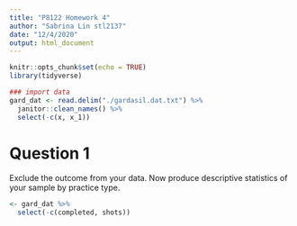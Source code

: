 ```yaml
---
title: "P8122 Homework 4"
author: "Sabrina Lin stl2137"
date: "12/4/2020"
output: html_document
---
```


```r
knitr::opts_chunk$set(echo = TRUE)
library(tidyverse)
```

```r
### import data
gard_dat <- read.delim("./gardasil.dat.txt") %>% 
  janitor::clean_names() %>% 
  select(-c(x, x_1)) 
```

# Question 1
Exclude the outcome from your data. Now produce descriptive statistics of your sample by practice type.

```r
<- gard_dat %>% 
  select(-c(completed, shots))
```

